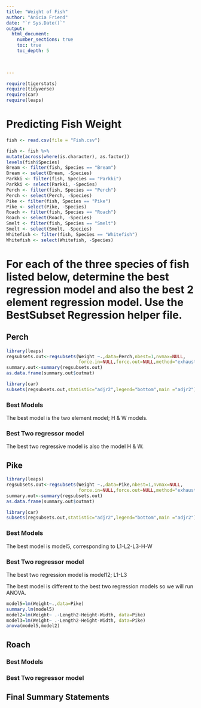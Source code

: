 ```yaml
---
title: "Weight of Fish"
author: "Anicia Friend"
date: "`r Sys.Date()`"  
output: 
  html_document:
    number_sections: true
    toc: true
    toc_depth: 5

 
    
---
```



```r
require(tigerstats)
require(tidyverse)
require(car)
require(leaps)
```

# Predicting Fish Weight
```r
fish <- read.csv(file = "Fish.csv")
```

```r
 
fish <- fish %>%
mutate(across(where(is.character), as.factor))
levels(fish$Species)
Bream <- filter(fish, Species == "Bream")
Bream <- select(Bream, -Species) 
Parkki <- filter(fish, Species == "Parkki")
Parkki <- select(Parkki, -Species) 
Perch <- filter(fish, Species == "Perch")
Perch <- select(Perch, -Species) 
Pike <- filter(fish, Species == "Pike")
Pike <- select(Pike, -Species) 
Roach <- filter(fish, Species == "Roach")
Roach <- select(Roach, -Species) 
Smelt <- filter(fish, Species == "Smelt")
Smelt <- select(Smelt, -Species) 
Whitefish <- filter(fish, Species == "Whitefish")
Whitefish <- select(Whitefish, -Species) 
```

# For each of the three species of fish listed below, determine the best regression model and also the best 2 element regression model. Use the BestSubset Regression helper file.


## Perch
```r
library(leaps)
regsubsets.out<-regsubsets(Weight ~.,data=Perch,nbest=1,nvmax=NULL,
                           force.in=NULL,force.out=NULL,method="exhaustive")
summary.out<-summary(regsubsets.out)
as.data.frame(summary.out$outmat)
```


```r
library(car)
subsets(regsubsets.out,statistic="adjr2",legend="bottom",main ="adjr2")
```



### Best Models

The best model is the two element model; H & W models. 

### Best Two regressor model

The best two regressive model is also the model H & W.

## Pike

```r
library(leaps)
regsubsets.out<-regsubsets(Weight ~.,data=Pike,nbest=1,nvmax=NULL,
                           force.in=NULL,force.out=NULL,method="exhaustive")
summary.out<-summary(regsubsets.out)
as.data.frame(summary.out$outmat)
```


```r
library(car)
subsets(regsubsets.out,statistic="adjr2",legend="bottom",main ="adjr2")
```



### Best Models

The best model is model5, corresponding to L1-L2-L3-H-W

### Best Two regressor model

The best two regression model is model12; L1-L3

The best model is different to the best two regression models so we will run ANOVA. 

```r
model5=lm(Weight~.,data=Pike)
summary.lm(model5)
model2=lm(Weight~ .-Length2-Height-Width, data=Pike)
model3=lm(Weight~ .-Length2-Height-Width, data=Pike)
anova(model5,model2)
```


## Roach

### Best Models

### Best Two regressor model

## Final Summary Statements